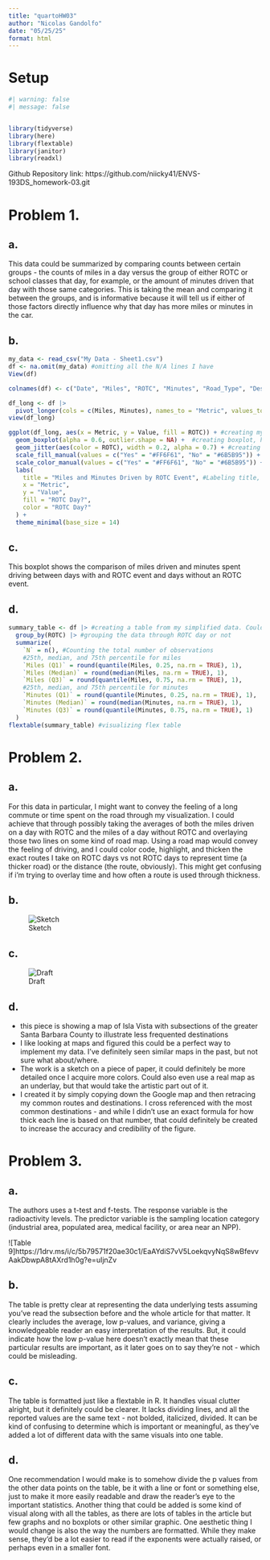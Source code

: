```yaml
---
title: "quartoHW03"
author: "Nicolas Gandolfo"
date: "05/25/25"
format: html
---
```


# Setup

```r

#| warning: false
#| message: false


library(tidyverse)
library(here)
library(flextable)
library(janitor)
library(readxl)

```


Github Repository link: https://github.com/niicky41/ENVS-193DS_homework-03.git

# Problem 1. 

## a. 
This data could be summarized by comparing counts between certain groups - the counts of miles in a day versus the group of either ROTC or school classes that day, for example, or the amount of minutes driven that day with those same categories. This is taking the mean and comparing it between the groups, and is informative because it will tell us if either of those factors directly influence why that day has more miles or minutes in the car.

## b. 
```r

my_data <- read_csv("My Data - Sheet1.csv") 
df <- na.omit(my_data) #omitting all the N/A lines I have
View(df)

colnames(df) <- c("Date", "Miles", "ROTC", "Minutes", "Road_Type", "Destination", "Speed", "Classes") #changing the columns to simpler names

df_long <- df |>
  pivot_longer(cols = c(Miles, Minutes), names_to = "Metric", values_to = "Value") #Converting to this kind of table lets me put minutes and miles side by side to compare both in a single box plot
view(df_long)

ggplot(df_long, aes(x = Metric, y = Value, fill = ROTC)) + #creating my box plot with time and distance categories on the x, and the value of those two on the left (in minutes and miles)
  geom_boxplot(alpha = 0.6, outlier.shape = NA) +  #creating boxplot, hiding the outliars
  geom_jitter(aes(color = ROTC), width = 0.2, alpha = 0.7) + #creating jitter with ROTC as the outline group
  scale_fill_manual(values = c("Yes" = "#FF6F61", "No" = "#6B5B95")) + #filling in colors
  scale_color_manual(values = c("Yes" = "#FF6F61", "No" = "#6B5B95")) +
  labs(
    title = "Miles and Minutes Driven by ROTC Event", #Labeling title, x+y axes, legend
    x = "Metric",
    y = "Value",
    fill = "ROTC Day?",
    color = "ROTC Day?"
  ) +
  theme_minimal(base_size = 14)

```

## c. 
This boxplot shows the comparison of miles driven and minutes spent driving between days with and ROTC event and days without an ROTC event.

## d.
```r
summary_table <- df |> #creating a table from my simplified data. Could do mean based off of the boxplot averages above, but this seems more appropriate
  group_by(ROTC) |> #grouping the data through ROTC day or not
  summarize(
    `N` = n(), #Counting the total number of observations
    #25th, median, and 75th percentile for miles
    `Miles (Q1)` = round(quantile(Miles, 0.25, na.rm = TRUE), 1), 
    `Miles (Median)` = round(median(Miles, na.rm = TRUE), 1),
    `Miles (Q3)` = round(quantile(Miles, 0.75, na.rm = TRUE), 1),
    #25th, median, and 75th percentile for minutes
    `Minutes (Q1)` = round(quantile(Minutes, 0.25, na.rm = TRUE), 1),
    `Minutes (Median)` = round(median(Minutes, na.rm = TRUE), 1),
    `Minutes (Q3)` = round(quantile(Minutes, 0.75, na.rm = TRUE), 1)
  )
flextable(summary_table) #visualizing flex table
```

# Problem 2.

## a. 
For this data in particular, I might want to convey the feeling of a long commute or time spent on the road through my visualization. I could achieve that through possibly taking the averages of both the miles driven on a day with ROTC and the miles of a day without ROTC and overlaying those two lines on some kind of road map. Using a road map would convey the feeling of driving, and I could color code, highlight, and thicken the exact routes I take on ROTC days vs not ROTC days to represent time (a thicker road) or the distance (the route, obviously). This might get confusing if i'm trying to overlay time and how often a route is used through thickness. 

## b.

![Sketch](https://1drv.ms/i/c/5b79571f20ae30c1/EYOV4bspqq5EgCloA7ldIH8BoiCgkhx1UjW7TIyKO7CI_Q?e=ti3Yaw)

## c.

![Draft](https://1drv.ms/i/c/5b79571f20ae30c1/EdapMyE8iQhOrFMxFxCOkCkB7UobRB3h2lE67bDeK8o7ig?e=V3wRK8)

## d.
- this piece is showing a map of Isla Vista with subsections of the greater Santa Barbara County to illustrate less frequented destinations
- I like looking at maps and figured this could be a perfect way to implement my data. I've definitely seen similar maps in the past, but not sure what about/where.
- The work is a sketch on a piece of paper, it could definitely be more detailed once I acquire more colors. Could also even use a real map as an underlay, but that would take the artistic part out of it.
- I created it by simply copying down the Google map and then retracing my common routes and destinations. I cross referenced with the most common destinations - and while I didn't use an exact formula for how thick each line is based on that number, that could definitely be created to increase the accuracy and credibility of the figure.

# Problem 3.

## a.
The authors uses a t-test and f-tests. The response variable is the radioactivity levels. The predictor variable is the sampling location category (industrial area, populated area, medical facility, or area near an NPP).

![Table 9]https://1drv.ms/i/c/5b79571f20ae30c1/EaAYdiS7vV5LoekqvyNqS8wBfevvAakDbwpA8tAXrd1h0g?e=uIjnZv

## b.
The table is pretty clear at representing the data underlying tests assuming you've read the subsection before and the whole article for that matter. It clearly includes the average, low p-values, and variance, giving a knowledgeable reader an easy interpretation of the results. But, it could indicate how the low p-value here doesn't exactly mean that these particular results are important, as it later goes on to say they're not - which could be misleading.

## c.
The table is formatted just like a flextable in R. It handles visual clutter alright, but it definitely could be clearer. It lacks dividing lines, and all the reported values are the same text - not bolded, italicized, divided. It can be kind of confusing to determine which is important or meaningful, as they've added a lot of different data with the same visuals into one table.

## d. 
One recommendation I would make is to somehow divide the p values from the other data points on the table, be it with a line or font or something else, just to make it more easily readable and draw the reader's eye to the important statistics. Another thing that could be added is some kind of visual along with all the tables, as there are lots of tables in the article but few graphs and no boxplots or other similar graphic. One aesthetic thing I would change is also the way the numbers are formatted. While they make sense, they'd be a lot easier to read if the exponents were actually raised, or perhaps even in a smaller font. 

